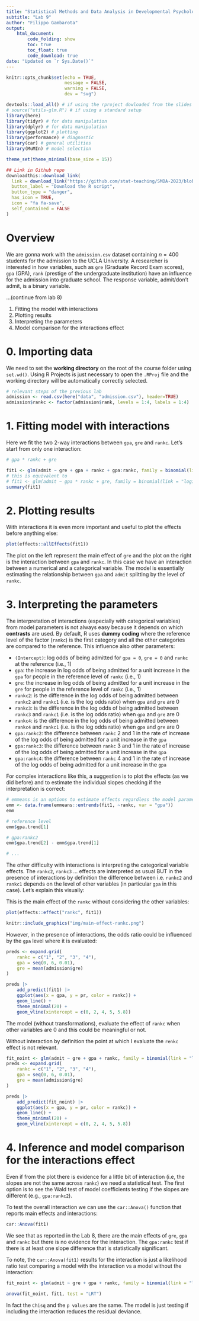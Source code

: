 ```yaml
---
title: "Statistical Methods and Data Analysis in Developmental Psychology"
subtitle: "Lab 9"
author: "Filippo Gambarota"
output: 
    html_document:
        code_folding: show
        toc: true
        toc_float: true
        code_download: true
date: "Updated on `r Sys.Date()`"
---
```


```r
knitr::opts_chunk$set(echo = TRUE,
                      message = FALSE,
                      warning = FALSE,
                      dev = "svg")
```

```r
devtools::load_all() # if using the rproject dowloaded from the slides
# source("utils-glm.R") # if using a standard setup
library(here)
library(tidyr) # for data manipulation
library(dplyr) # for data manipulation
library(ggplot2) # plotting
library(performance) # diagnostic
library(car) # general utilities
library(MuMIn) # model selection
```

```r
theme_set(theme_minimal(base_size = 15))
```

```r
## Link in Github repo
downloadthis::download_link(
  link = download_link("https://github.com/stat-teaching/SMDA-2023/blob/master/labs/lab9.R"),
  button_label = "Download the R script",
  button_type = "danger",
  has_icon = TRUE,
  icon = "fa fa-save",
  self_contained = FALSE
)
```

# Overview

We are gonna work with the `admission.csv` dataset containing $n = 400$ students for the admission to the UCLA University. A researcher is interested in how variables, such as `gre` (Graduate Record Exam scores), `gpa` (GPA), `rank` (prestige of the undergraduate institution) have an influence for the admission into graduate school. The response variable, admit/don’t admit, is a binary variable.

...(continue from lab 8)

1. Fitting the model with interactions
2. Plotting results
3. Interpreting the parameters
4. Model comparison for the interactions effect

# 0. Importing data

We need to set the **working directory** on the root of the course folder using `set.wd()`. Using R Projects is just necessary to open the `.RProj` file and the working directory will be automatically correctly selected.

```r
# relevant steps of the previous lab
admission <- read.csv(here("data", "admission.csv"), header=TRUE)
admission$rankc <- factor(admission$rank, levels = 1:4, labels = 1:4)
```

# 1. Fitting model with interactions

Here we fit the two 2-way interactions between `gpa`, `gre` and `rankc`. Let's start from only one interaction:

```r
# gpa * rankc + gre

fit1 <- glm(admit ~ gre + gpa + rankc + gpa:rankc, family = binomial(link = "logit"), data = admission)
# this is equivalent to 
# fit1 <- glm(admit ~ gpa * rankc + gre, family = binomial(link = "logit"), data = admission)
summary(fit1)
```

# 2. Plotting results

With interactions it is even more important and useful to plot the effects before anything else:

```r
plot(effects::allEffects(fit1))
```

The plot on the left represent the main effect of `gre` and the plot on the right is the interaction between `gpa` and `rankc`. In this case we have an interaction between a numerical and a categorical variable. The model is essentially estimating the relationship between `gpa` and `admit` splitting by the level of `rankc`.

# 3. Interpreting the parameters

The interpretation of interactions (especially with categorical variables) from model parameters is not always easy because it depends on which **contrasts** are used. By default, R uses **dummy coding** where the reference level of the factor (`rankc`) is the first category and all the other categories are compared to the reference. This influence also other parameters:

- `(Intercept)`: log odds of being admitted for `gpa = 0`, `gre = 0` and `rankc` at the reference (i.e., 1)
- `gpa`: the increase in log odds of being admitted for a unit increase in the `gpa` for people in the reference level of `rankc` (i.e., 1)
- `gre`: the increase in log odds of being admitted for a unit increase in the `gre` for people in the reference level of `rankc` (i.e., 1)
- `rankc2`: is the difference in the log odds of being admitted between `rankc2` and `rankc1` (i.e. is the log odds ratio) when `gpa` and `gre` are 0
- `rankc3`: is the difference in the log odds of being admitted between `rankc3` and `rankc1` (i.e. is the log odds ratio) when `gpa` and `gre` are 0
- `rankc4`: is the difference in the log odds of being admitted between `rankc4` and `rankc1` (i.e. is the log odds ratio) when `gpa` and `gre` are 0
- `gpa:rankc2`: the difference between `rankc` 2 and 1 in the rate of increase of the log odds of being admitted for a unit increase in the `gpa`
- `gpa:rankc3`: the difference between `rankc` 3 and 1 in the rate of increase of the log odds of being admitted for a unit increase in the `gpa`
- `gpa:rankc4`: the difference between `rankc` 4 and 1 in the rate of increase of the log odds of being admitted for a unit increase in the `gpa`

For complex interactions like this, a suggestion is to plot the effects (as we did before) and to estimate the individual slopes checking if the interpretation is correct:

```r
# emmeans is an options to estimate effects regardless the model parameters
emm <- data.frame(emmeans::emtrends(fit1, ~rankc, var = "gpa"))
emm

# reference level
emm$gpa.trend[1]

# gpa:rankc2
emm$gpa.trend[2] - emm$gpa.trend[1]

# ...
```

The other difficulty with interactions is interpreting the categorical variable effects. The `rankc2`, `rankc3` ... effects are interpreted as usual BUT in the presence of interactions by definition the difference between i.e. `rankc2` and `rankc1` depends on the level of other variables (in particular `gpa` in this case). Let's explain this visually:

This is the main effect of the `rankc` without considering the other variables:

```r
plot(effects::effect("rankc", fit1))
```

```r
knitr::include_graphics("img/main-effect-rankc.png")
```

However, in the presence of interactions, the odds ratio could be influenced by the `gpa` level where it is evaluated:

```r
preds <- expand.grid(
    rankc = c("1", "2", "3", "4"),
    gpa = seq(0, 6, 0.01),
    gre = mean(admission$gre)
)

preds |> 
    add_predict(fit1) |> 
    ggplot(aes(x = gpa, y = pr, color = rankc)) +
    geom_line() +
    theme_minimal(20) +
    geom_vline(xintercept = c(0, 2, 4, 5, 5.8))
```

The model (without transformations), evaluate the effect of `rankc` when other variables are 0 and this could be meaningful or not.

Without interaction by definition the point at which I evaluate the `renkc` effect is not relevant.

```r
fit_noint <- glm(admit ~ gre + gpa + rankc, family = binomial(link = "logit"), data = admission)
preds <- expand.grid(
    rankc = c("1", "2", "3", "4"),
    gpa = seq(0, 6, 0.01),
    gre = mean(admission$gre)
)

preds |> 
    add_predict(fit_noint) |> 
    ggplot(aes(x = gpa, y = pr, color = rankc)) +
    geom_line() +
    theme_minimal(20) +
    geom_vline(xintercept = c(0, 2, 4, 5, 5.8))
```

# 4. Inference and model comparison for the interactions effect

Even if from the plot there is evidence for a little bit of interaction (i.e, the slopes are not the same across `rankc`) we need a statistical test. The first option is to see the Wald test of model coefficients testing if the slopes are different (e.g., `gpa:rankc2`).

To test the overall interaction we can use the `car::Anova()` function that reports main effects and interactions:

```r
car::Anova(fit1)
```

We see that as reported in the Lab 8, there are the main effects of `gre`, `gpa` and `rankc` but there is no evidence for the interaction. The `gpa:rankc` test if there is at least one slope difference that is statistically significant.

To note, the `car::Anova(fit1)` results for the interaction is just a likelihood ratio test comparing a model with the interaction vs a model without the interaction:

```r
fit_noint <- glm(admit ~ gre + gpa + rankc, family = binomial(link = "logit"), data = admission)

anova(fit_noint, fit1, test = "LRT")
```

In fact the `Chisq` and the `p values` are the same. The model is just testing if including the interaction reduces the residual deviance.
